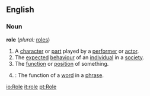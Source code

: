 ==English==

===Noun===
'''role'''  (''plural:'' [[roles]])
# A [[character]] or [[part]] played by a [[performer]] or [[actor]].
# The [[expect]]ed [[behaviour]] of an [[individual]] in a [[society]].
# The [[function]] or [[position]] of something.
#{{cattag|Grammar}}: The function of a [[word]] in a [[phrase]].

[[io:Role]]
[[it:role]]
[[pt:Role]]